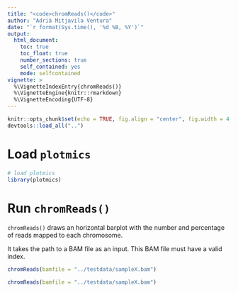 ```yaml
---
title: "<code>chromReads()</code>"
author: "Adrià Mitjavila Ventura"
date: "`r format(Sys.time(), '%d %B, %Y')`"
output:
  html_document:
    toc: true
    toc_float: true
    number_sections: true
    self_contained: yes
    mode: selfcontained
vignette: >
  %\VignetteIndexEntry{chromReads()}
  %\VignetteEngine{knitr::rmarkdown}
  %\VignetteEncoding{UTF-8}
---
```


```r
knitr::opts_chunk$set(echo = TRUE, fig.align = "center", fig.width = 4, fig.height = 4)
devtools::load_all("..")
```

# Load `plotmics`

```r
# load plotmics
library(plotmics)
```

# Run `chromReads()`

`chromReads()` draws an horizontal barplot with the number and percentage of reads mapped to each chromosome. 

It takes the path to a BAM file as an input. This BAM file must have a valid index.

```r
chromReads(bamfile = "../testdata/sampleX.bam")
```

```r
chromReads(bamfile = "../testdata/sampleX.bam")
```
